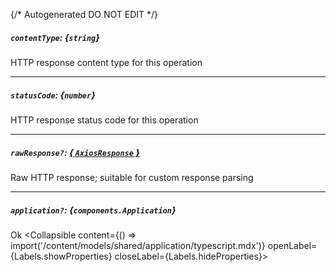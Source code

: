 {/* Autogenerated DO NOT EDIT  */}

##### `contentType`: *{`string`}*
HTTP response content type for this operation

---
##### `statusCode`: *{`number`}*
HTTP response status code for this operation

---
##### `rawResponse?`: [*{ `AxiosResponse` }*](https://axios-http.com/docs/res_schema)
Raw HTTP response; suitable for custom response parsing

---
##### `application?`: *{`components.Application`}*
Ok
<Collapsible content={() => import('/content/models/shared/application/typescript.mdx')} openLabel={Labels.showProperties} closeLabel={Labels.hideProperties}>
</Collapsible>


